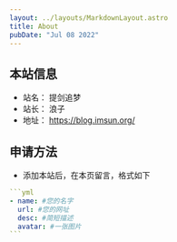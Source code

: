 ---
layout: ../layouts/MarkdownLayout.astro
title: About
pubDate: "Jul 08 2022"
---

## 本站信息

- 站名： 提剑追梦
- 站长： 浪子
- 地址： https://blog.imsun.org/

## 申请方法

- 添加本站后，在本页留言，格式如下

````yml
```yml
- name: #您的名字
  url: #您的网址
  desc: #简短描述
  avatar: #一张图片
```
````

<FriendCard />
